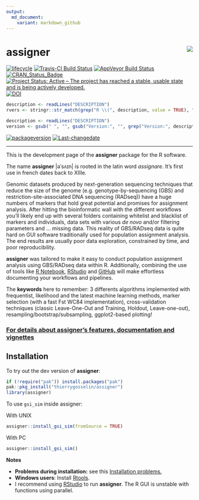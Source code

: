```yaml
---
output:
  md_document:
    variant: markdown_github
---
```

# assigner<img src="logo.png" align="right"/>

<!-- badges: start -->
[![lifecycle](https://img.shields.io/badge/lifecycle-maturing-blue.svg)](https://tidyverse.org/lifecycle/#maturing)
[![Travis-CI Build Status](https://travis-ci.org/thierrygosselin/assigner.svg?branch=master)](https://travis-ci.org/thierrygosselin/assigner) 
[![AppVeyor Build Status](https://ci.appveyor.com/api/projects/status/github/thierrygosselin/assigner?branch=master&svg=true)](https://ci.appveyor.com/project/thierrygosselin/assigner)
[![CRAN_Status_Badge](http://www.r-pkg.org/badges/version/assigner)](http://cran.r-project.org/package=assigner) 
[![Project Status: Active – The project has reached a stable, usable state and is being actively developed.](http://www.repostatus.org/badges/latest/active.svg)](http://www.repostatus.org/#active)
[![DOI](https://zenodo.org/badge/14548/thierrygosselin/assigner.svg)](https://zenodo.org/badge/latestdoi/14548/thierrygosselin/assigner)

```r
description <- readLines("DESCRIPTION")
rvers <- stringr::str_match(grep("R \\(", description, value = TRUE), "[0-9]{1,4}\\.[0-9]{1,4}\\.[0-9]{1,4}")[1,1]
```
```r
description <- readLines("DESCRIPTION")
version <- gsub(" ", "", gsub("Version:", "", grep("Version:", description, value = TRUE)))
```
[![packageversion](https://img.shields.io/badge/Package%20version-`r version`-orange.svg)](commits/master)
[![Last-changedate](https://img.shields.io/badge/last%20change-`r gsub('-', '--', Sys.Date())`-brightgreen.svg)](/commits/master)

---
This is the development page of the **assigner** package for the R software.

The name **assigner** |əˈsʌɪn| is rooted in the latin word *assignare*. It's first use in french dates back to XIIIe.

Genomic datasets produced by next-generation sequencing techniques that reduce the size of the genome (e.g. genotype-by-sequencing (GBS) and
restriction-site-associated DNA sequencing (RADseq)) have a huge numbers of markers that hold great potential and promises for assignment analysis. After hitting the bioinformatic wall with the different workflows you'll likely end up with several folders containing whitelist and blacklist of markers and individuals, data sets with various *de novo* and/or filtering parameters and ... missing data. This reality of GBS/RADseq data is quite hard on GUI software traditionally used for population assignment analysis. The end results are usually poor data exploration, constrained by time, and poor reproducibility.

**assigner** was tailored to make it easy to conduct population assignment analysis using GBS/RADseq data within R. Additionally, combining the use of tools like [R Notebook](http://rmarkdown.rstudio.com/r_notebooks.html), [RStudio](https://www.rstudio.com) and [GitHub](https://github.com) will make effortless documenting your workflows and pipelines.

The **keywords** here to remember: 3 differents algorithms implemented with 
frequentist, likelihood and the latest machine learning methods, marker selection (with a fast Fst WC84 implementation),
cross-validation techniques (classic Leave-One-Out and Training, Holdout, Leave-one-out), resampling/bootstrap/subsampling,
ggplot2-based plotting! 

### [For details about assigner's features, documentation and vignettes](https://github.com/thierrygosselin/assigner/blob/master/FEATURES.md)

## Installation
To try out the dev version of **assigner**:

```r
if (!require("pak")) install.packages("pak")
pak::pkg_install("thierrygosselin/assigner")
library(assigner)
```

To use `gsi_sim` inside assigner:

With UNIX
```r
assigner::install_gsi_sim(fromSource = TRUE)
```

With PC
```r
assigner::install_gsi_sim()
```

**Notes**

  * **Problems during installation:** see this
  [Installation problems.](https://www.dropbox.com/s/5npumwdo0cxtxi4/rad_genomics_computer_setup.nb.html?dl=0)
  * **Windows users**:  Install [Rtools](https://cran.r-project.org/bin/windows/Rtools/).
  * I recommend using [RStudio](https://www.rstudio.com/products/rstudio/download/) 
  to run **assigner**. The R GUI is unstable with functions using parallel.
